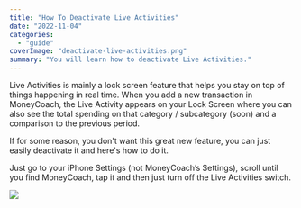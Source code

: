 ```yaml
---
title: "How To Deactivate Live Activities"
date: "2022-11-04"
categories: 
  - "guide"
coverImage: "deactivate-live-activities.png"
summary: "You will learn how to deactivate Live Activities."
---
```


Live Activities is mainly a lock screen feature that helps you stay on top of things happening in real time. When you add a new transaction in MoneyCoach, the Live Activity appears on your Lock Screen where you can also see the total spending on that category / subcategory (soon) and a comparison to the previous period.

If for some reason, you don't want this great new feature, you can just easily deactivate it and here's how to do it.

Just go to your iPhone Settings (not MoneyCoach’s Settings), scroll until you find MoneyCoach, tap it and then just turn off the Live Activities switch.

![](/images/blog-images/deactivate-live-activity-1024x442.png)
